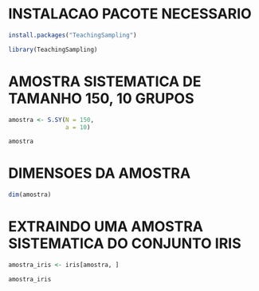 

# INSTALACAO PACOTE NECESSARIO
```r

install.packages("TeachingSampling")

library(TeachingSampling)

```


# AMOSTRA SISTEMATICA DE TAMANHO 150, 10 GRUPOS
```r

amostra <- S.SY(N = 150,
                a = 10)

amostra

```


# DIMENSOES DA AMOSTRA
```r

dim(amostra)

```

# EXTRAINDO UMA AMOSTRA SISTEMATICA DO CONJUNTO IRIS
```r

amostra_iris <- iris[amostra, ]

amostra_iris

```

